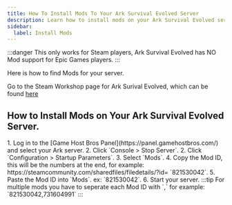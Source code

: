 ---
title: How To Install Mods To Your Ark Survival Evolved Server
description: Learn how to install mods on your Ark Survival Evolved server.
sidebar:
  label: Install Mods
---

:::danger
This only works for Steam players, Ark Survival Evolved has NO Mod support for Epic Games players.
:::

Here is how to find Mods for your server.

Go to the Steam Workshop page for Ark Surival Evolved, which can be found [here](https://steamcommunity.com/workshop/browse/?appid=346110&requiredtags%5B%5D=Mod)

## How to Install Mods on Your Ark Survival Evolved Server.
<Steps>
1. Log in to the [Game Host Bros Panel](https://panel.gamehostbros.com/) and select your Ark server.
2. Click `Console > Stop Server`.
2. Click `Configuration > Startup Parameters`.
3. Select `Mods`.
4. Copy the Mod ID, this will be the numbers at the end, for example: https://steamcommunity.com/sharedfiles/filedetails/?id= `821530042`.
5. Paste the Mod ID into `Mods`. ex: `821530042`.
6. Start your server.
</Steps>
:::tip
For multiple mods you have to seperate each Mod ID with `,` for example: `821530042,731604991`
:::
